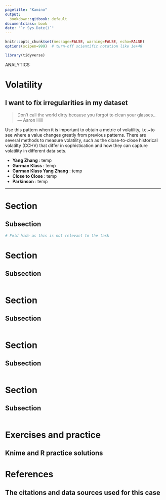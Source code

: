 ```yaml
---
pagetitle: "Kamino"
output:
  bookdown::gitbook: default
documentclass: book
date: "`r Sys.Date()`"
---
```


```r
knitr::opts_chunk$set(message=FALSE, warning=FALSE, echo=FALSE)
options(scipen=999)  # turn-off scientific notation like 1e+48

library(tidyverse)


```

ANALYTICS


# Volatility
## I want to fix irregularities in my dataset

> Don't call the world dirty because you forgot to clean your glasses...\
--- Aaron Hill\

Use this pattern when it is important to obtain a metric of volatility, i.e.~to see where a value changes greatly from previous patterns. There are several methods to measure volatility, such as the close-to-close historical volatilty (CCHV) that differ in sophistication and how they can capture volatility in different data sets.

* __Yang Zhang__ : temp
* __Garman Klass__ : temp
* __Garman Klass Yang Zhang__ : temp
* __Close to Close__ : temp
* __Parkinson__ : temp

***

# Section
## Subsection

```r

# Fold hide as this is not relevant to the task


```


# Section
## Subsection


```r



```


# Section
## Subsection


```r



```



# Section
## Subsection


```r



```



# Section
## Subsection


```r



```


# Exercises and practice
## Knime and R practice solutions



# References
## The citations and data sources used for this case
